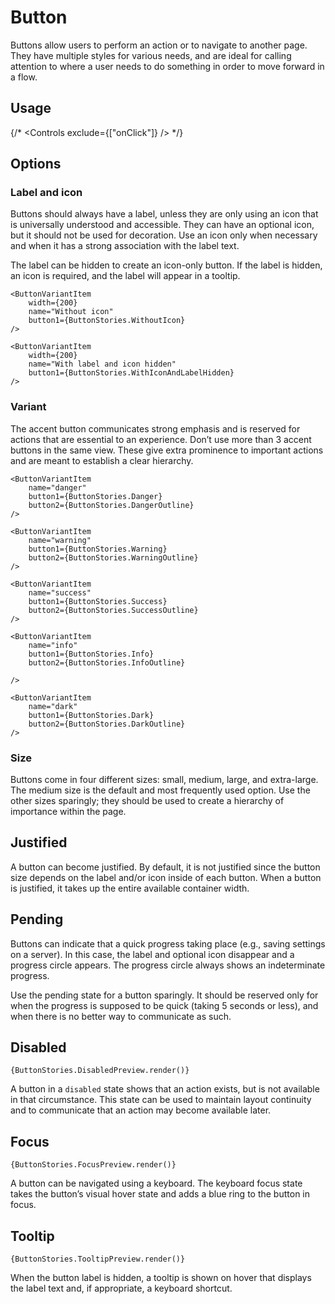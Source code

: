 

<Meta title="Components/Actions/Button" of={ButtonStories} />

# Button

Buttons allow users to perform an action or to navigate to another page. They have multiple styles for various needs, and are ideal for calling attention to where a user needs to do something in order to move forward in a flow.

## Usage

<Canvas of={ButtonStories.ExtraLargePrimary} sourceState="shown" />

{/* <Controls exclude={["onClick"]} /> */}

## Options

### Label and icon

Buttons should always have a label, unless they are only using an icon that is universally understood and accessible. They can have an optional icon, but it should not be used for decoration. Use an icon only when necessary and when it has a strong association with the label text.

The label can be hidden to create an icon-only button. If the label is hidden, an icon is required, and the label will appear in a tooltip.

<Unstyled>
<ContainerView>
    <ButtonVariantItem 
        width={200}
        name="With label and icon"
        button1={ButtonStories.WithLabelAndIcon}
    />

    <ButtonVariantItem
        width={200}
        name="Without icon"
        button1={ButtonStories.WithoutIcon}
    />

    <ButtonVariantItem
        width={200}
        name="With label and icon hidden"
        button1={ButtonStories.WithIconAndLabelHidden}
    />

</ContainerView>
</Unstyled>

<Canvas of={ButtonStories.WithLabelAndIcon} sourceState="shown" />

### Variant

The accent button communicates strong emphasis and is reserved for actions that are essential to an experience. Don’t use more than 3 accent buttons in the same view. These give extra prominence to important actions and are meant to establish a clear hierarchy.

<Unstyled>
<ContainerView>
  <ButtonVariantItem
    name="default"
    button1={ButtonStories.Default}
    button2={ButtonStories.DefaultOutline}
  />
  <ButtonVariantItem
    name="primary"
    button1={ButtonStories.Primary}
    button2={ButtonStories.PrimaryOutline}
  />
  <ButtonVariantItem
    name="secondary"
    button1={ButtonStories.Secondary}
    button2={ButtonStories.SecondaryOutline}
  />

    <ButtonVariantItem
        name="danger"
        button1={ButtonStories.Danger}
        button2={ButtonStories.DangerOutline}
    />

    <ButtonVariantItem
        name="warning"
        button1={ButtonStories.Warning}
        button2={ButtonStories.WarningOutline}
    />

    <ButtonVariantItem
        name="success"
        button1={ButtonStories.Success}
        button2={ButtonStories.SuccessOutline}
    />

    <ButtonVariantItem
        name="info"
        button1={ButtonStories.Info}
        button2={ButtonStories.InfoOutline}

    />

    <ButtonVariantItem
        name="dark"
        button1={ButtonStories.Dark}
        button2={ButtonStories.DarkOutline}
    />

</ContainerView>
</Unstyled>

<Canvas of={ButtonStories.Primary} sourceState="shown" />
<Canvas of={ButtonStories.PrimaryOutline} sourceState="shown" />

### Size

<Unstyled>
<ContainerView>
  <ButtonVariantItem
    name="extra-small"
    button1={ButtonStories.ExtraSmall}
  />
    <ButtonVariantItem
        name="small"
        button1={ButtonStories.Small}
    />
    <ButtonVariantItem
        name="default"
        button1={ButtonStories.Default}
    />
    <ButtonVariantItem
        name="large"
        button1={ButtonStories.Large}
    />
    <ButtonVariantItem
        name="extra-large"
        button1={ButtonStories.ExtraLarge}
    />

</ContainerView>
</Unstyled>

Buttons come in four different sizes: small, medium, large, and extra-large. The medium size is the default and most frequently used option. Use the other sizes sparingly; they should be used to create a hierarchy of importance within the page.

<Canvas of={ButtonStories.Small} sourceState="shown" />

## Justified

<Unstyled>
<ContainerView>
  <ButtonVariantItem
    layout="vertical"
    name="justified"
    button1={ButtonStories.Justified}
    button2={ButtonStories.JustifiedWithIcon}
  />

</ContainerView>
</Unstyled>

A button can become justified. By default, it is not justified since the button size depends on the label and/or icon inside of each button. When a button is justified, it takes up the entire available container width.

<Canvas of={ButtonStories.Justified} sourceState="shown" />

## Pending

<Unstyled>
<ContainerView>
  <ButtonVariantItem
    name="small"
    button1={ButtonStories.PendingSmall}
  />
    <ButtonVariantItem
        name="default"
        button1={ButtonStories.PendingDefault}
    />
    <ButtonVariantItem
        name="large"
        button1={ButtonStories.PendingLarge}
    />
    <ButtonVariantItem
        name="extra-large"
        button1={ButtonStories.PendingExtraLarge}
    />

</ContainerView>
</Unstyled>

Buttons can indicate that a quick progress taking place (e.g., saving settings on a server). In this case, the label and optional icon disappear and a progress circle appears. The progress circle always shows an indeterminate progress.

Use the pending state for a button sparingly. It should be reserved only for when the progress is supposed to be quick (taking 5 seconds or less), and when there is no better way to communicate as such.

<Canvas of={ButtonStories.PendingExtraLarge} sourceState="shown" />

## Disabled

<Unstyled>
<ContainerView>

    {ButtonStories.DisabledPreview.render()}

</ContainerView>
</Unstyled>

A button in a `disabled` state shows that an action exists, but is not available in that circumstance. This state can be used to maintain layout continuity and to communicate that an action may become available later.

<Canvas of={ButtonStories.DisabledFill} sourceState="shown" />

## Focus

<Unstyled>
<ContainerView>

    {ButtonStories.FocusPreview.render()}

</ContainerView>
</Unstyled>

A button can be navigated using a keyboard. The keyboard focus state takes the button’s visual hover state and adds a blue ring to the button in focus.

<Canvas of={ButtonStories.Focus} sourceState="shown" />

## Tooltip

<Unstyled>
<ContainerView>

    {ButtonStories.TooltipPreview.render()}

</ContainerView>
</Unstyled>

When the button label is hidden, a tooltip is shown on hover that displays the label text and, if appropriate, a keyboard shortcut.

```jsx dark
import { Button, Tooltip } from "@react-elf/ui";

function App() {
  return (
    <Tooltip message={"Share"} show placement="top" variant="dark">
      <Button shape="round" variant="primary" iconOnly>
        <FaBeer />
      </Button>
    </Tooltip>
  );
}
```
